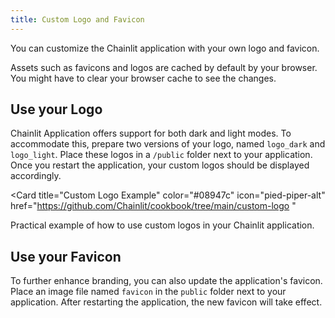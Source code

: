 ```yaml
---
title: Custom Logo and Favicon
---
```


You can customize the Chainlit application with your own logo and favicon.

<Warning>
  Assets such as favicons and logos are cached by default by your browser. You
  might have to clear your browser cache to see the changes.
</Warning>

## Use your Logo

Chainlit Application offers support for both dark and light modes. To accommodate this, prepare two versions of your logo, named `logo_dark` and `logo_light`. Place these logos in a `/public` folder next to your application. Once you restart the application, your custom logos should be displayed accordingly.

<Card
  title="Custom Logo Example"
  color="#08947c"
  icon="pied-piper-alt"
  href="https://github.com/Chainlit/cookbook/tree/main/custom-logo
"
>
  Practical example of how to use custom logos in your Chainlit application.
</Card>

## Use your Favicon

To further enhance branding, you can also update the application's favicon. Place an image file named `favicon` in the `public` folder next to your application. After restarting the application, the new favicon will take effect.
